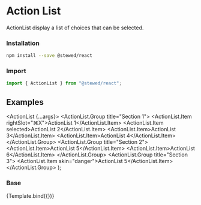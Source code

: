 
<Meta
  title="Components/ActionList"
  component={ActionList}
/>

# Action List

ActionList display a list of choices that can be selected.

### Installation

```bash
npm install --save @stewed/react
```

### Import

```js
import { ActionList } from "@stewed/react";
```

## Examples

  <ActionList {...args}>
    <ActionList.Group title="Section 1">
      <ActionList.Item rightSlot="⌘X">ActionList 1</ActionList.Item>
      <ActionList.Item selected>ActionList 2</ActionList.Item>
      <ActionList.Item>ActionList 3</ActionList.Item>
      <ActionList.Item>ActionList 4</ActionList.Item>
    </ActionList.Group>
    <ActionList.Group title="Section 2">
      <ActionList.Item>ActionList 5</ActionList.Item>
      <ActionList.Item>ActionList 6</ActionList.Item>
    </ActionList.Group>
    <ActionList.Group title="Section 3">
      <ActionList.Item skin="danger">ActionList 5</ActionList.Item>
    </ActionList.Group>
  </ActionList>
);

### Base

<Canvas>
  <Story name="Base">{Template.bind({})}</Story>
</Canvas>

<ArgsTable of={ActionList} />
